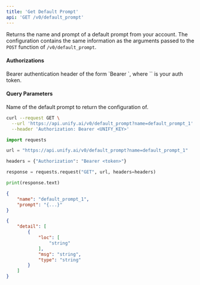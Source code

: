```yaml
---
title: 'Get Default Prompt'
api: 'GET /v0/default_prompt'
---
```

Returns the name and prompt of a default prompt from your account. The configuration
contains the same information as the arguments passed to the `POST` function of
`/v0/default_prompt`.

#### Authorizations

<ParamField header="Authorization" type="string" required="true">
  Bearer authentication header of the form `Bearer <token>`, where `<token>` is your auth token.
</ParamField>

#### Query Parameters

<ParamField query="name" type="string" required="true">
Name of the default prompt to return the configuration of.
</ParamField>

<RequestExample>

```bash cURL
curl --request GET \
  --url 'https://api.unify.ai/v0/default_prompt?name=default_prompt_1' \
  --header 'Authorization: Bearer <UNIFY_KEY>'
```

```python Python
import requests

url = "https://api.unify.ai/v0/default_prompt?name=default_prompt_1"

headers = {"Authorization": "Bearer <token>"}

response = requests.request("GET", url, headers=headers)

print(response.text)
```

</RequestExample>
<ResponseExample>

```json 200
{
    "name": "default_prompt_1",
    "prompt": "{...}"
}
```

```json 422
{
    "detail": [
        {
            "loc": [
                "string"
            ],
            "msg": "string",
            "type": "string"
        }
    ]
}
```

</ResponseExample>
